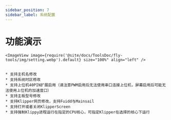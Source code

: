 ```yaml
---
sidebar_position: 7
sidebar_label: 系统配置
---
```






# 功能演示

    <ImageView image={require('@site/docs/ToolsDoc/fly-tools/img/setting.webp').default} size="100%" align="left" />


    * 支持主机名修改
    * 支持系统时区修改
    * 支持上位机40PIN扩展启用（请注意PWM启用后无法使用串口连接上位机，屏幕启用后可能无法使用上位机的加速度口）
    * 支持主板型号修改
    * 支持Klipper网页修改，支持Fuidd与Mainsail
    * 支持打开或者关闭KlipperScreen
    * 支持强制Klippy进程运行在指定的CPU核心，可指定Klipper在选择的核心下运行
